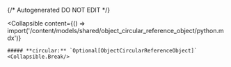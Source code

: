 {/* Autogenerated DO NOT EDIT  */}

<Collapsible
    content={() => import('/content/models/shared/object_circular_reference_object/python.mdx')}
>
    ##### **circular:** `Optional[ObjectCircularReferenceObject]`
    <Collapsible.Break/>
</Collapsible>

